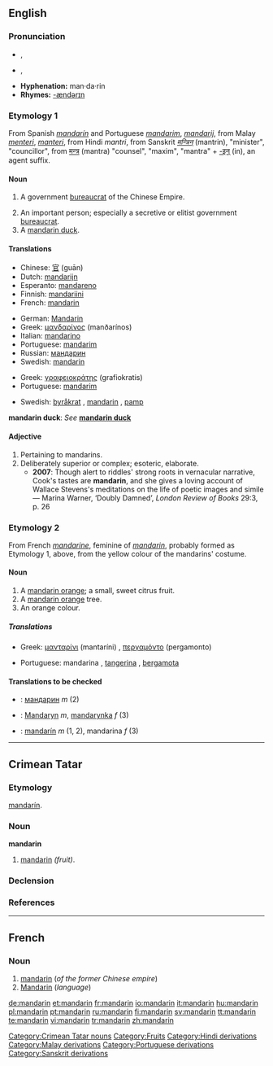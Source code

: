 {{see|Mandarin}}
{{wikipedia}}
==English==

===Pronunciation===
*{{a|UK}} {{IPA|/ˈmændərɪn/}}, {{SAMPA|/"m{nd@rIn/}}
*{{a|US}} {{IPA|/ˈmændərɪn/}}, {{SAMPA|/"m{nd@rIn/}}

*'''Hyphenation:''' man·da·rin
*'''Rhymes:''' [[Rhymes:English:-ændərɪn|-ændərɪn]]

===Etymology 1===
From Spanish ''[[mandarín]]'' and Portuguese ''[[mandarim]]'', ''[[mandarij]]'', from Malay ''[[menteri]]'', ''[[manteri]]'', from Hindi ''mantri'', from Sanskrit ''[[मन्त्रिन्]]'' (mantrin), "minister", "councillor", from [[मन्त्र]] (mantra) "counsel", "maxim", "mantra" + [[-इन्]] (in), an agent suffix.

====Noun====
{{en-noun}}

# {{historical}} A government [[bureaucrat]] of the Chinese Empire.
# An important person; especially a secretive or elitist government [[bureaucrat]].
# A [[mandarin duck]].

====Translations====
{{rfc-level|Translations at L3+ (AutoFormat would have corrected level of Translations)}}
{{trans-top|Chinese Imperial official}}
*Chinese: [[官]] (guān)
*Dutch: [[mandarijn]] {{m}}
*Esperanto: [[mandareno]]
*Finnish: [[mandariini]]
*French: [[mandarin#French|mandarin]] {{m}}
{{trans-mid}}
*German: [[Mandarin]] {{m}}
*Greek: [[μανδαρίνος]] (manðarínos) {{n}}
*Italian: [[mandarino]] {{m}}
*Portuguese: [[mandarim]] {{m}}
*Russian: [[мандарин]] {{m}}
*Swedish: [[mandarin#Swedish|mandarin]] {{c}}
{{trans-bottom}}

{{trans-top|important person, bureaucrat}}
*Greek: [[γραφειοκράτης]] (grafiokratis) {{m}}
*Portuguese: [[mandarim]] {{m}}
{{trans-mid}}
*Swedish: [[byråkrat]] {{c}}, [[mandarin#Swedish|mandarin]] {{c}}, [[pamp]] {{c}}
{{trans-bottom}}

'''mandarin duck''': ''See'' '''[[mandarin duck]]'''

====Adjective====
{{en-adj}}

# Pertaining to mandarins.
# Deliberately superior or complex; esoteric, elaborate.
#*'''2007''': Though alert to riddles' strong roots in vernacular narrative, Cook's tastes are '''mandarin''', and she gives a loving account of Wallace Stevens's meditations on the life of poetic images and simile — Marina Warner, ‘Doubly Damned’, ''London Review of Books'' 29:3, p. 26

===Etymology 2===
From French ''[[mandarine]]'', feminine of ''[[#French|mandarin]]'', probably formed as Etymology 1, above, from the yellow colour of the mandarins' costume.

====Noun====
{{en-noun}}

# A [[mandarin orange]]; a small, sweet citrus fruit.
# A [[mandarin orange]] tree.
# An orange colour.

=====Translations=====
{{trans-top|fruit}}
*Greek: [[μανταρίνι]] (mantaríni) {{n}}, [[περγαμόντο]] (pergamonto) {{n}}
{{trans-mid}}
*Portuguese: mandarina {{f}}, [[tangerina]] {{f}}, [[bergamota]] {{f}}
{{trans-bottom}}

====Translations to be checked====
<!--Remove this section once all of the translations below have been moved into the tables above.-->
{{checktrans}}

*{{ttbc|Bulgarian}}: [[мандарин]] ''m'' (2)
*{{ttbc|Polish}}: [[Mandaryn]] ''m'', [[mandarynka]] ''f'' (3)
*{{ttbc|Spanish}}: [[mandarín]] ''m'' (1, 2), mandarina ''f'' (3)

----

==Crimean Tatar==

===Etymology===
{{S.|crh}} [[mandarín#Spanish|mandarín]].

===Noun===
'''mandarin'''

# [[mandarin]] ''(fruit)''.

===Declension===
{{crh-latin-noun|nıñ|ga|nı|da|dan}}

===References===
{{R:Useinov-Mireev 2002}}

[[Category:Crimean Tatar nouns]]

----

==French==

===Noun===
{{fr-noun-reg|m}}

# [[mandarin#English|mandarin]] (''of the former Chinese empire'')
# [[Mandarin]] (''language'')

[[Category:Fruits]]
[[Category:Hindi derivations]]
[[Category:Malay derivations]]
[[Category:Portuguese derivations]]
[[Category:Sanskrit derivations]]

[[de:mandarin]]
[[et:mandarin]]
[[fr:mandarin]]
[[io:mandarin]]
[[it:mandarin]]
[[hu:mandarin]]
[[pl:mandarin]]
[[pt:mandarin]]
[[ru:mandarin]]
[[fi:mandarin]]
[[sv:mandarin]]
[[tt:mandarin]]
[[te:mandarin]]
[[vi:mandarin]]
[[tr:mandarin]]
[[zh:mandarin]]